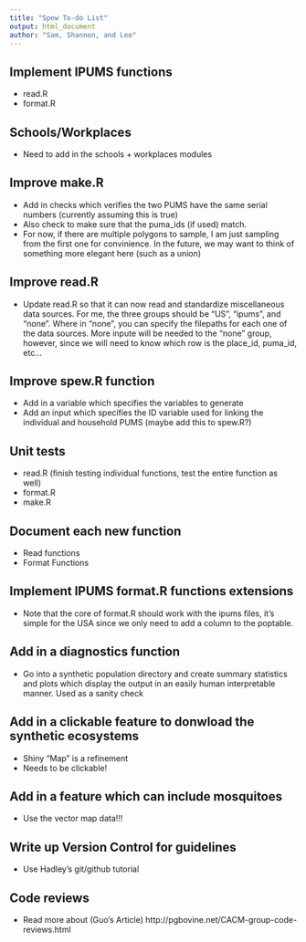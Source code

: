 ```yaml
---
title: "Spew To-do List"
output: html_document
author: "Sam, Shannon, and Lee"
---
```


## Implement IPUMS functions 
- read.R
- format.R

## Schools/Workplaces
- Need to add in the schools + workplaces modules 


## Improve make.R
- Add in checks which verifies the two PUMS have the same serial numbers (currently assuming this is true)
- Also check to make sure that the puma_ids (if used) match. 
- For now, if there are multiple polygons to sample, I am just sampling from 
the first one for convinience. In the future, we may want to think of something 
more elegant here (such as a union)

## Improve read.R
- Update read.R so that it can now read and standardize miscellaneous data sources. For me, the three groups should be "US", "ipums", and "none". Where in "none", you can specify the filepaths for each one of the data sources. More inpute will be needed to the "none" group, however, since we will need to know which row is the place_id, puma_id, etc...

## Improve spew.R function  
- Add in a variable which specifies the variables to generate
- Add an input which specifies the ID variable used for linking the individual 
and household PUMS (maybe add this to spew.R?)

## Unit tests
- read.R (finish testing individual functions, test the entire function as well)
- format.R 
- make.R

## Document each new function
- Read functions 
- Format Functions 

## Implement IPUMS format.R functions extensions
- Note that the core of format.R should work with the ipums files, 
  it's simple for the USA since we only need to add a column to the poptable. 

## Add in a diagnostics function
- Go into a synthetic population directory and create 
summary statistics and plots which display the output in an
easily human interpretable manner. Used as a sanity check 

## Add in a clickable feature to donwload the synthetic ecosystems 
- Shiny "Map" is a refinement
- Needs to be clickable!

## Add in a feature which can include mosquitoes
- Use the vector map data!!!

## Write up Version Control for guidelines 
- Use Hadley's git/github tutorial 

## Code reviews
- Read more about (Guo's Article) http://pgbovine.net/CACM-group-code-reviews.html 